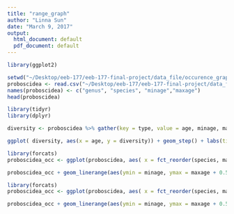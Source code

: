 ```yaml
---
title: "range_graph"
author: "Linna Sun"
date: "March 9, 2017"
output:
  html_document: default
  pdf_document: default
---
```


```r
library(ggplot2)

setwd("~/Desktop/eeb-177/eeb-177-final-project/data_file/occurence_graph/")
proboscidea <- read.csv("~/Desktop/eeb-177/eeb-177-final-project/data_file/occurence_graph/manipulated-data.csv", header = F, as.is = T)
names(proboscidea) <- c("genus", "species", "minage","maxage")
head(proboscidea)

```



```r
library(tidyr)
library(dplyr)

diversity <- proboscidea %>% gather(key = type, value = age, minage, maxage) %>% mutate(count = ifelse(type == "maxage", 1, -1)) %>% group_by(age) %>% summarise(count = sum(count))  %>% arrange(age,count) %>% mutate(diversity = cumsum(count)) 

ggplot( diversity, aes(x = age, y = diversity)) + geom_step() + labs(title = "Diversity through Time")+ theme(plot.title = element_text(hjust = 0.5, size=22, face = "bold"), axis.title =element_text(size=20)) 

```



```r
library(forcats)
proboscidea_occ <- ggplot(proboscidea, aes( x = fct_reorder(species, maxage, .desc = T), maxage, colour = genus))

proboscidea_occ + geom_linerange(aes(ymin = minage, ymax = maxage + 0.5)) + theme(legend.position="none") +  coord_flip() +  theme(axis.text.y = element_text(size=4)) + scale_y_continuous(limits=c(0, 60), expand = c(0, 0), breaks=c (0, 10, 20, 30, 40, 50, 60)) + labs(title = "Proboscidea Fossil Occurrences", x = "Species", y = "Ma ago") + theme(plot.title = element_text(hjust = 0.5, size=22, face = "bold"), axis.title =element_text(size=20)) 
```


```r
library(forcats)
proboscidea_occ <- ggplot(proboscidea, aes( x = fct_reorder(species, maxage, .desc = T), maxage, colour = genus))

proboscidea_occ + geom_linerange(aes(ymin = minage, ymax = maxage + 0.5)) + theme(legend.position="none") +  coord_flip() +  theme(axis.text.y = element_text(size=4)) + labs(title = "Proboscidea Fossil Occurrences", x = "Species", y = "Ma ago") + theme(plot.title = element_text(hjust = 0.5, size=22, face = "bold"), axis.title =element_text(size=20)) + scale_y_log10()
```










